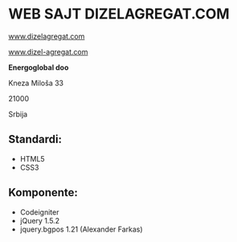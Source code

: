 = WEB SAJT DIZELAGREGAT.COM =



[http://www.dizelagregat.com/ www.dizelagregat.com]

[http://www.dizel-agregat.com/ www.dizel-agregat.com]




'''Energoglobal doo'''

Kneza Miloša 33

21000

Srbija



== Standardi: ==
* HTML5
* CSS3



== Komponente: ==
* Codeigniter
* jQuery 1.5.2
* jquery.bgpos 1.21 (Alexander Farkas)


